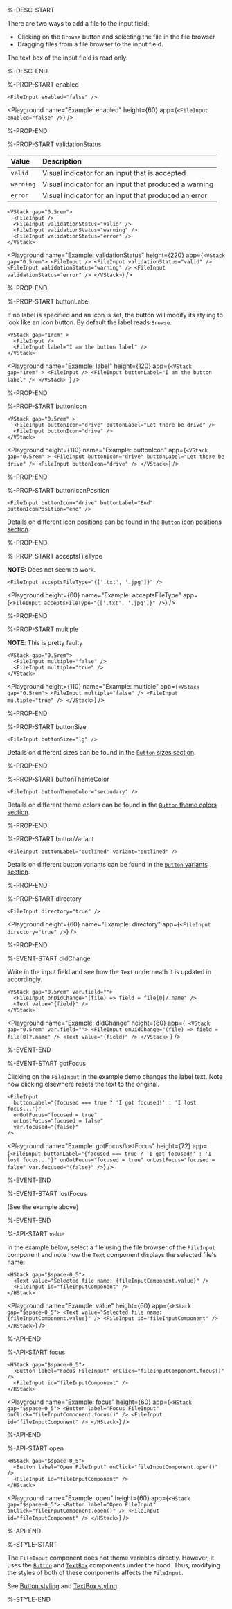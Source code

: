 %-DESC-START

There are two ways to add a file to the input field:
- Clicking on the `Browse` button and selecting the file in the file browser
- Dragging files from a file browser to the input field.

The text box of the input field is read only.

%-DESC-END

%-PROP-START enabled

```ueml copy
<FileInput enabled="false" />
```

<Playground
  name="Example: enabled"
  height={60}
  app={`<FileInput enabled="false" />`}
/>

%-PROP-END

%-PROP-START validationStatus

| Value     | Description                                           |
| :-------- | :---------------------------------------------------- |
| `valid`   | Visual indicator for an input that is accepted        |
| `warning` | Visual indicator for an input that produced a warning |
| `error`   | Visual indicator for an input that produced an error  |

```ueml copy
<VStack gap="0.5rem">
  <FileInput />
  <FileInput validationStatus="valid" />
  <FileInput validationStatus="warning" />
  <FileInput validationStatus="error" />
</VStack>
```

<Playground
  name="Example: validationStatus"
  height={220}
  app={`<VStack gap="0.5rem">
  <FileInput />
  <FileInput validationStatus="valid" />
  <FileInput validationStatus="warning" />
  <FileInput validationStatus="error" />
</VStack>`}
/>

%-PROP-END

%-PROP-START buttonLabel

If no label is specified and an icon is set, the button will modify its styling to look like an icon button.
By default the label reads `Browse`.

```ueml copy
<VStack gap="1rem" >
  <FileInput />
  <FileInput label="I am the button label" />
</VStack>
```

<Playground
  name="Example: label"
  height={120}
  app={`<VStack gap="1rem" >
  <FileInput />
  <FileInput buttonLabel="I am the button label" />
</VStack>
  `}
/>

%-PROP-END

%-PROP-START buttonIcon

```ueml
<VStack gap="0.5rem" >
  <FileInput buttonIcon="drive" buttonLabel="Let there be drive" />
  <FileInput buttonIcon="drive" />
</VStack>
```

<Playground
  height={110}
  name="Example: buttonIcon"
  app={`<VStack gap="0.5rem" >
  <FileInput buttonIcon="drive" buttonLabel="Let there be drive" />
  <FileInput buttonIcon="drive" />
</VStack>`}
/>

%-PROP-END

%-PROP-START buttonIconPosition

```ueml
<FileInput buttonIcon="drive" buttonLabel="End" buttonIconPosition="end" />
```

Details on different icon positions can be found in the [`Button` icon positions section](./Button.mdx#iconposition).

%-PROP-END

%-PROP-START acceptsFileType

**NOTE:** Does not seem to work.

```ueml
<FileInput acceptsFileType="{['.txt', '.jpg']}" />
```

<Playground
  height={60}
  name="Example: acceptsFileType"
  app={`<FileInput acceptsFileType="{['.txt', '.jpg']}" />`}
/>

%-PROP-END

%-PROP-START multiple

**NOTE**: This is pretty faulty

```ueml copy
<VStack gap="0.5rem">
  <FileInput multiple="false" />
  <FileInput multiple="true" />
</VStack>
```

<Playground
  height={110}
  name="Example: multiple"
  app={`
  <VStack gap="0.5rem">
    <FileInput multiple="false" />
    <FileInput multiple="true" />
  </VStack>
  `}
/>

%-PROP-END

%-PROP-START buttonSize

```ueml copy
<FileInput buttonSize="lg" />
```

Details on different sizes can be found in the [`Button` sizes section](./Button.mdx#size).

%-PROP-END

%-PROP-START buttonThemeColor

```ueml copy
<FileInput buttonThemeColor="secondary" />
```

Details on different theme colors can be found in the [`Button` theme colors section](./Button.mdx#themecolor).

%-PROP-END

%-PROP-START buttonVariant

```ueml copy
<FileInput buttonLabel="outlined" variant="outlined" />
```

Details on different button variants can be found in the [`Button` variants section](./Button.mdx#variant).

%-PROP-END

%-PROP-START directory

```ueml copy
<FileInput directory="true" />
```

<Playground
  height={60}
  name="Example: directory"
  app={`<FileInput directory="true" />`}
/>

%-PROP-END

%-EVENT-START didChange

Write in the input field and see how the `Text` underneath it is updated in accordingly.

```ueml copy {2}
<VStack gap="0.5rem" var.field="">
  <FileInput onDidChange="(file) => field = file[0]?.name" />
  <Text value="{field}" />
</VStack>`
```

<Playground
  name="Example: didChange"
  height={80}
  app={`
  <VStack gap="0.5rem" var.field="">
    <FileInput onDidChange="(file) => field = file[0]?.name" />
    <Text value="{field}" />
  </VStack>`
  }
/>

%-EVENT-END

%-EVENT-START gotFocus

Clicking on the `FileInput` in the example demo changes the label text.
Note how clicking elsewhere resets the text to the original.

```ueml copy {3-4}
<FileInput
  buttonLabel="{focused === true ? 'I got focused!' : 'I lost focus...'}"
  onGotFocus="focused = true"
  onLostFocus="focused = false"
  var.focused="{false}"
/>
```

<Playground
  name="Example: gotFocus/lostFocus"
  height={72}
  app={`
  <FileInput
    buttonLabel="{focused === true ? 'I got focused!' : 'I lost focus...'}"
    onGotFocus="focused = true"
    onLostFocus="focused = false"
    var.focused="{false}"
  />
  `}
/>

%-EVENT-END

%-EVENT-START lostFocus

(See the example above)

%-EVENT-END

%-API-START value

In the example below, select a file using the file browser of the `FileInput` component
and note how the `Text` component displays the selected file's name:

```ueml copy {2-3}
<HStack gap="$space-0_5">
  <Text value="Selected file name: {fileInputComponent.value}" />
  <FileInput id="fileInputComponent" />
</HStack>
```

<Playground
  name="Example: value"
  height={60}
  app={`
  <HStack gap="$space-0_5">
    <Text value="Selected file name: {fileInputComponent.value}" />
    <FileInput id="fileInputComponent" />
  </HStack>
  `}
/>

%-API-END

%-API-START focus

```ueml copy {2-3}
<HStack gap="$space-0_5">
  <Button label="Focus FileInput" onClick="fileInputComponent.focus()" />
  <FileInput id="fileInputComponent" />
</HStack>
```

<Playground
  name="Example: focus"
  height={60}
  app={`
  <HStack gap="$space-0_5">
    <Button label="Focus FileInput" onClick="fileInputComponent.focus()" />
    <FileInput id="fileInputComponent" />
  </HStack>
  `}
/>

%-API-END

%-API-START open

```ueml copy {3-4}
<HStack gap="$space-0_5">
  <Button label="Open FileInput" onClick="fileInputComponent.open()" />
  <FileInput id="fileInputComponent" />
</HStack>
```

<Playground
  name="Example: open"
  height={60}
  app={`
  <HStack gap="$space-0_5">
    <Button label="Open FileInput" onClick="fileInputComponent.open()" />
    <FileInput id="fileInputComponent" />
  </HStack>
  `}
/>

%-API-END

%-STYLE-START

The `FileInput` component does not theme variables directly.
However, it uses the [`Button`](./Button.mdx) and [`TextBox`](./TextBox.mdx) components under the hood.
Thus, modifying the styles of both of these components affects the `FileInput`.

See [Button styling](./Button.mdx#styling) and [TextBox styling](./TextBox.mdx#styling).

%-STYLE-END
